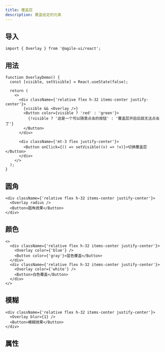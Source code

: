 ```yaml
---
title: 覆盖层
description: 覆盖给定的元素
---
```


## 导入

```tsx
import { Overlay } from '@agile-ui/react';
```

## 用法

```tsx preview editable
function OverlayDemo() {
  const [visible, setVisible] = React.useState(false);

  return (
    <>
      <div className={'relative flex h-32 items-center justify-center'}>
        {visible && <Overlay />}
        <Button color={visible ? 'red' : 'green'}>
          {!visible ? '这是一个可以随意点击的按钮' : '覆盖层开启后就无法点击了'}
        </Button>
      </div>

      <div className={'mt-3 flex justify-center'}>
        <Button onClick={() => setVisible((v) => !v)}>切换覆盖层</Button>
      </div>
    </>
  );
}
```

## 圆角

```tsx preview editable
<div className={'relative flex h-32 items-center justify-center'}>
  <Overlay radius />
  <Button>圆角效果</Button>
</div>
```

## 颜色

```tsx preview editable
<>
  <div className={'relative flex h-32 items-center justify-center'}>
    <Overlay color={'blue'} />
    <Button color={'gray'}>蓝色覆盖</Button>
  </div>
  <div className={'relative flex h-32 items-center justify-center'}>
    <Overlay color={'white'} />
    <Button>白色覆盖</Button>
  </div>
</>
```

## 模糊

```tsx preview editable
<div className={'relative flex h-32 items-center justify-center'}>
  <Overlay blur={1} />
  <Button>模糊效果</Button>
</div>
```

## 属性

<PropsTable componentName="Overlay" />

